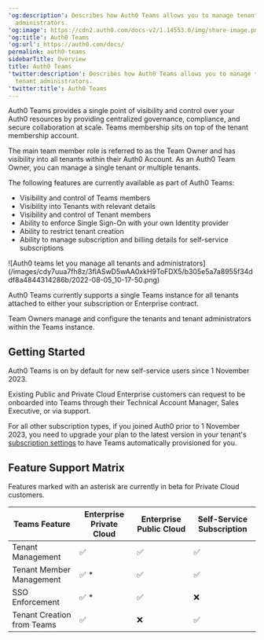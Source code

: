 ---
'og:description': Describes how Auth0 Teams allows you to manage tenants and tenant
  administrators.
'og:image': https://cdn2.auth0.com/docs-v2/1.14553.0/img/share-image.png
'og:title': Auth0 Teams
'og:url': https://auth0.com/docs/
permalink: auth0-teams
sidebarTitle: Overview
title: Auth0 Teams
'twitter:description': Describes how Auth0 Teams allows you to manage tenants and
  tenant administrators.
'twitter:title': Auth0 Teams
---
Auth0 Teams provides a single point of visibility and control over your Auth0 resources by providing centralized governance, compliance, and secure collaboration at scale. Teams membership sits on top of the tenant membership account.

The main team member role is referred to as the Team Owner and has visibility into all tenants within their Auth0 Account. As an Auth0 Team Owner, you can manage a single tenant or multiple tenants.

The following features are currently available as part of Auth0 Teams:

* Visibility and control of Teams members
* Visibility into Tenants with relevant details
* Visibility and control of Tenant members
* Ability to enforce <Tooltip tip="Single Sign-On (SSO): Service that, after a user logs into one applicaton, automatically logs that user in to other applications." cta="View Glossary" href="/docs/glossary?term=Single+Sign-On">Single Sign-On</Tooltip> with your own <Tooltip tip="Single Sign-On (SSO): Service that, after a user logs into one applicaton, automatically logs that user in to other applications." cta="View Glossary" href="/docs/glossary?term=Identity+provider">Identity provider</Tooltip>
* Ability to restrict tenant creation
* Ability to manage subscription and billing details for self-service subscriptions

<Frame>![Auth0 teams let you manage all tenants and administrators](/images/cdy7uua7fh8z/3flASwD5wAA0xkH9ToFDX5/b305e5a7a8955f34ddf8a4844314286b/2022-08-05_10-17-50.png)</Frame>

Auth0 Teams currently supports a single Teams instance for all tenants attached to either your subscription or Enterprise contract.

Team Owners manage and configure the tenants and tenant administrators within the Teams instance.

## Getting Started

Auth0 Teams is on by default for new self-service users since 1 November 2023.

Existing Public and Private Cloud Enterprise customers can request to be onboarded into Teams through their Technical Account Manager, Sales Executive, or via support.

For all other subscription types, if you joined Auth0 prior to 1 November 2023, you need to upgrade your plan to the latest version in your tenant's [subscription settings](https://manage.auth0.com/#/tenant/billing/subscription) to have Teams automatically provisioned for you.

## Feature Support Matrix

Features marked with an asterisk are currently in beta for Private Cloud customers.

<table class="table"><thead>
<tr>
<th>Teams Feature</th>
<th>Enterprise Private Cloud</th>
<th>Enterprise Public Cloud</th>
<th>Self-Service Subscription</th>
</tr>
</thead>
<tbody>
<tr>
<td>Tenant Management</td>
<td>✅</td>
<td>✅</td>
<td>✅</td>
</tr>
<tr>
<td>Tenant Member Management</td>
<td>✅ *</td>
<td>✅</td>
<td>✅</td>
</tr>
<tr>
<td>SSO Enforcement</td>
<td>✅ *</td>
<td>✅</td>
<td>❌</td>
</tr>
<tr>
<td>Tenant Creation from Teams</td>
<td>✅</td>
<td>❌</td>
<td>✅</td>
</tr>
</tbody>
</table>